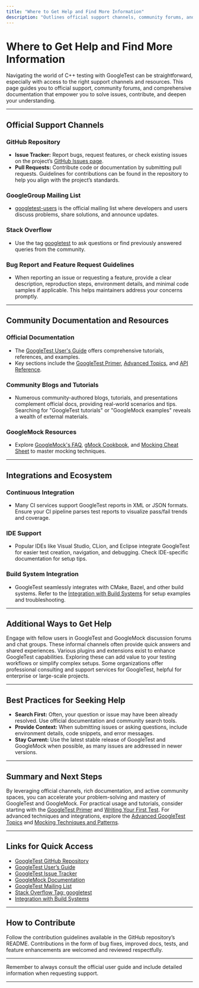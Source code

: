 ```yaml
---
title: "Where to Get Help and Find More Information"
description: "Outlines official support channels, community forums, and documentation resources. Directs users to locations for answering questions not covered in this FAQ, including links to community documentation, contribution guides, and external integrations."
---
```


# Where to Get Help and Find More Information

Navigating the world of C++ testing with GoogleTest can be straightforward, especially with access to the right support channels and resources. This page guides you to official support, community forums, and comprehensive documentation that empower you to solve issues, contribute, and deepen your understanding.

---

## Official Support Channels

### GitHub Repository
- **Issue Tracker:** Report bugs, request features, or check existing issues on the project’s [GitHub Issues page](https://github.com/google/googletest/issues).
- **Pull Requests:** Contribute code or documentation by submitting pull requests. Guidelines for contributions can be found in the repository to help you align with the project’s standards.

### GoogleGroup Mailing List
- [googletest-users](https://groups.google.com/g/googletest-users) is the official mailing list where developers and users discuss problems, share solutions, and announce updates.

### Stack Overflow
- Use the tag [googletest](https://stackoverflow.com/questions/tagged/googletest) to ask questions or find previously answered queries from the community.

### Bug Report and Feature Request Guidelines
- When reporting an issue or requesting a feature, provide a clear description, reproduction steps, environment details, and minimal code samples if applicable. This helps maintainers address your concerns promptly.

---

## Community Documentation and Resources

### Official Documentation
- The [GoogleTest User's Guide](https://google.github.io/googletest/) offers comprehensive tutorials, references, and examples.
- Key sections include the [GoogleTest Primer](primer.md), [Advanced Topics](advanced.md), and [API Reference](api-reference/core-apis/test-assertions).

### Community Blogs and Tutorials
- Numerous community-authored blogs, tutorials, and presentations complement official docs, providing real-world scenarios and tips. Searching for "GoogleTest tutorials" or "GoogleMock examples" reveals a wealth of external materials.

### GoogleMock Resources
- Explore [GoogleMock's FAQ](gmock_faq.md), [gMock Cookbook](gmock_cook_book.md), and [Mocking Cheat Sheet](gmock_cheat_sheet.html) to master mocking techniques.

---

## Integrations and Ecosystem

### Continuous Integration
- Many CI services support GoogleTest reports in XML or JSON formats. Ensure your CI pipeline parses test reports to visualize pass/fail trends and coverage.

### IDE Support
- Popular IDEs like Visual Studio, CLion, and Eclipse integrate GoogleTest for easier test creation, navigation, and debugging. Check IDE-specific documentation for setup tips.

### Build System Integration
- GoogleTest seamlessly integrates with CMake, Bazel, and other build systems. Refer to the [Integration with Build Systems](overview/quickstart-integration/integration-options) for setup examples and troubleshooting.

---

## Additional Ways to Get Help

<AccordionGroup title="Additional Support Options">
<Accordion title="GoogleTest Discussion Forums">
Engage with fellow users in GoogleTest and GoogleMock discussion forums and chat groups. These informal channels often provide quick answers and shared experiences.
</Accordion>
<Accordion title="Third-Party Extensions and Tools">
Various plugins and extensions exist to enhance GoogleTest capabilities. Exploring these can add value to your testing workflows or simplify complex setups.
</Accordion>
<Accordion title="Consulting and Commercial Support">
Some organizations offer professional consulting and support services for GoogleTest, helpful for enterprise or large-scale projects.
</Accordion>
</AccordionGroup>

---

## Best Practices for Seeking Help

- **Search First:** Often, your question or issue may have been already resolved. Use official documentation and community search tools.
- **Provide Context:** When submitting issues or asking questions, include environment details, code snippets, and error messages.
- **Stay Current:** Use the latest stable release of GoogleTest and GoogleMock when possible, as many issues are addressed in newer versions.

---

## Summary and Next Steps

By leveraging official channels, rich documentation, and active community spaces, you can accelerate your problem-solving and mastery of GoogleTest and GoogleMock. For practical usage and tutorials, consider starting with the [GoogleTest Primer](primer.md) and [Writing Your First Test](guides/getting-started/writing-your-first-test). For advanced techniques and integrations, explore the [Advanced GoogleTest Topics](docs/advanced.md) and [Mocking Techniques and Patterns](guides/core-testing-workflows/mocking-techniques).


---

## Links for Quick Access

- [GoogleTest GitHub Repository](https://github.com/google/googletest)
- [GoogleTest User’s Guide](https://google.github.io/googletest/)
- [GoogleTest Issue Tracker](https://github.com/google/googletest/issues)
- [GoogleMock Documentation](https://google.github.io/googletest/gmock_for_dummies.html)
- [GoogleTest Mailing List](https://groups.google.com/g/googletest-users)
- [Stack Overflow Tag: googletest](https://stackoverflow.com/questions/tagged/googletest)
- [Integration with Build Systems](overview/quickstart-integration/integration-options)

---

## How to Contribute

Follow the contribution guidelines available in the GitHub repository’s README. Contributions in the form of bug fixes, improved docs, tests, and feature enhancements are welcomed and reviewed respectfully.

---

<Check>
Remember to always consult the official user guide and include detailed information when requesting support.
</Check>

---